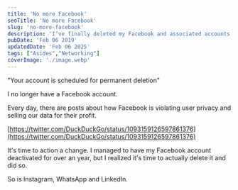 ```yaml
---
title: 'No more Facebook'
seoTitle: 'No more Facebook'
slug: 'no-more-facebook'
description: 'I’ve finally deleted my Facebook and associated accounts.'
pubDate: 'Feb 06 2019'
updatedDate: 'Feb 06 2025'
tags: ["Asides","Networking"]
coverImage: './image.webp'
---
```


"Your account is scheduled for permanent deletion"


I no longer have a Facebook account.


Every day, there are posts about how Facebook is violating user privacy and selling our data for their profit.


[https://twitter.com/DuckDuckGo/status/1093159126597861376](https://twitter.com/DuckDuckGo/status/1093159126597861376)


It's time to action a change. I managed to have my Facebook account deactivated for over an year, but I realized it's time to actually delete it and did so.


So is Instagram, WhatsApp and LinkedIn.

